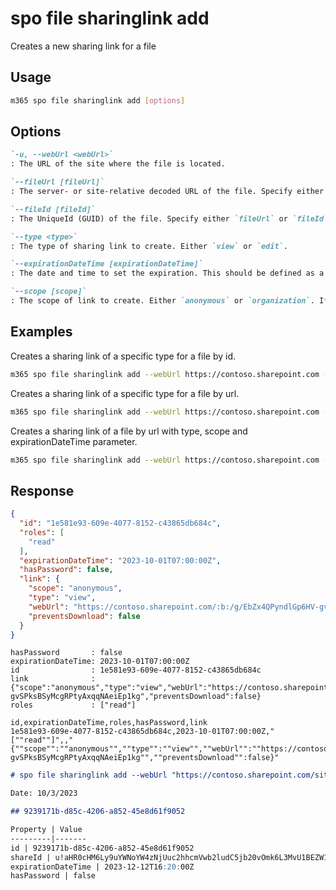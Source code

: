 
# spo file sharinglink add

Creates a new sharing link for a file

## Usage

```sh
m365 spo file sharinglink add [options]
```

## Options

```md definition-list
`-u, --webUrl <webUrl>`
: The URL of the site where the file is located.

`--fileUrl [fileUrl]`
: The server- or site-relative decoded URL of the file. Specify either `fileUrl` or `fileId` but not both.

`--fileId [fileId]`
: The UniqueId (GUID) of the file. Specify either `fileUrl` or `fileId` but not both.

`--type <type>`
: The type of sharing link to create. Either `view` or `edit`.

`--expirationDateTime [expirationDateTime]`
: The date and time to set the expiration. This should be defined as a valid ISO 8601 string.

`--scope [scope]`
: The scope of link to create. Either `anonymous` or `organization`. If not specified, the default of the organization will be used.
```

<Global />

## Examples

Creates a sharing link of a specific type for a file by id.

```sh
m365 spo file sharinglink add --webUrl https://contoso.sharepoint.com --fileId daebb04b-a773-4baa-b1d1-3625418e3234 --type view
```

Creates a sharing link of a specific type for a file by url.

```sh
m365 spo file sharinglink add --webUrl https://contoso.sharepoint.com --fileUrl "/sites/demo/Shared Documents/Test1.docx" --type edit
```

Creates a sharing link of a file by url with type, scope and expirationDateTime parameter.

```sh
m365 spo file sharinglink add --webUrl https://contoso.sharepoint.com --fileUrl "/sites/demo/Shared Documents/Test1.docx" --type edit --scope anonymous --expirationDateTime "2023-01-09T16:20:00Z"
```

## Response

<Tabs>
  <TabItem value="JSON">

  ```json
  {
    "id": "1e581e93-609e-4077-8152-c43865db684c",
    "roles": [
      "read"
    ],
    "expirationDateTime": "2023-10-01T07:00:00Z",
    "hasPassword": false,
    "link": {
      "scope": "anonymous",
      "type": "view",
      "webUrl": "https://contoso.sharepoint.com/:b:/g/EbZx4QPyndlGp6HV-gvSPksBSyMcgRPtyAxqqNAeiEp1kg",
      "preventsDownload": false
    }
  }
  ```

  </TabItem>
  <TabItem value="Text">

  ```text
  hasPassword       : false
  expirationDateTime: 2023-10-01T07:00:00Z
  id                : 1e581e93-609e-4077-8152-c43865db684c
  link              : {"scope":"anonymous","type":"view","webUrl":"https://contoso.sharepoint.com/:b:/g/EbZx4QPyndlGp6HV-gvSPksBSyMcgRPtyAxqqNAeiEp1kg","preventsDownload":false}
  roles             : ["read"]
  ```

  </TabItem>
  <TabItem value="CSV">

  ```csv
  id,expirationDateTime,roles,hasPassword,link
  1e581e93-609e-4077-8152-c43865db684c,2023-10-01T07:00:00Z,"[""read""]",,"{""scope"":""anonymous"",""type"":""view"",""webUrl"":""https://contoso.sharepoint.com/:b:/g/EbZx4QPyndlGp6HV-gvSPksBSyMcgRPtyAxqqNAeiEp1kg"",""preventsDownload"":false}"
  ```

  </TabItem>
  <TabItem value="Markdown">

  ```md
  # spo file sharinglink add --webUrl "https://contoso.sharepoint.com/sites/demo" --fileUrl "/sites/demo/Shared Documents/logo.jpg" --type "edit" --scope "anonymous" --expirationDateTime "2023-12-12T16:20:00Z"

  Date: 10/3/2023

  ## 9239171b-d85c-4206-a852-45e8d61f9052

  Property | Value
  ---------|-------
  id | 9239171b-d85c-4206-a852-45e8d61f9052
  shareId | u!aHR0cHM6Ly9uYWNoYW4zNjUuc2hhcmVwb2ludC5jb20vOmk6L3MvU1BEZW1vL0VZQ09MTEoydWs1QWlQcHoyX1gwRjhBQkdGSXZXbG1aaDdjZ1BCNXc2WGQxQ2c
  expirationDateTime | 2023-12-12T16:20:00Z
  hasPassword | false
  ```

  </TabItem>
</Tabs>

